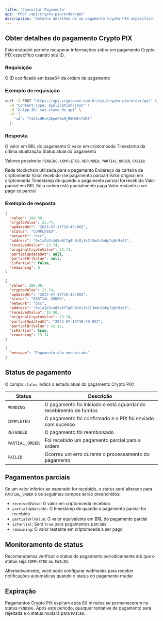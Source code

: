 ```yaml
---
title: 'Consultar Pagamento'
api: 'POST /api/crypto-pix/order/get'
description: 'Obtenha detalhes de um pagamento Crypto PIX específico'
---
```


## Obter detalhes do pagamento Crypto PIX

Este endpoint permite recuperar informações sobre um pagamento Crypto PIX específico usando seu ID.

### Requisição

<ParamField body="id" type="string" required>
  O ID codificado em base64 da ordem de pagamento
</ParamField>

### Exemplo de requisição

```bash
curl -X POST "https://api.cryptouse.com.br/api/crypto-pix/order/get" \
  -H "Content-Type: application/json" \
  -H "X-App-ID: sua_chave_de_api" \
  -d '{
    "id": "Y3J5cHRvX3BpeF8xMjM0NWFiY2Rl"
  }'
```

### Resposta

<ResponseField name="value" type="number">
  O valor em BRL do pagamento
</ResponseField>

<ResponseField name="cryptoValue" type="number">
  O valor em criptomoeda
</ResponseField>

<ResponseField name="updatedAt" type="string" format="date-time">
  Timestamp da última atualização
</ResponseField>

<ResponseField name="status" type="string">
  Status atual do pagamento
  
  Valores possíveis: `PENDING`, `COMPLETED`, `REFUNDED`, `PARTIAL_ORDER`, `FAILED`
</ResponseField>

<ResponseField name="network" type="string">
  Rede blockchain utilizada para o pagamento
</ResponseField>

<ResponseField name="address" type="string">
  Endereço da carteira de criptomoeda
</ResponseField>

<ResponseField name="receivedValue" type="number">
  Valor recebido (se pagamento parcial)
</ResponseField>

<ResponseField name="originalCryptoValue" type="number">
  Valor original em criptomoeda
</ResponseField>

<ResponseField name="partialUpdatedAt" type="string" format="date-time">
  Timestamp de quando o pagamento parcial foi recebido
</ResponseField>

<ResponseField name="partialBrlValue" type="number">
  Valor parcial em BRL
</ResponseField>

<ResponseField name="isPartial" type="boolean">
  Se a ordem está parcialmente paga
</ResponseField>

<ResponseField name="remaining" type="number">
  Valor restante a ser pago se parcial
</ResponseField>

### Exemplo de resposta

<CodeGroup>

```json Sucesso (200)
{
  "value": 100.00,
  "cryptoValue": 23.74,
  "updatedAt": "2023-07-15T10:45:00Z",
  "status": "COMPLETED",
  "network": "bsc",
  "address": "0x1a2b3c4d5e6f7g8h9i0j1k2l3m4n5o6p7q8r9s0t",
  "receivedValue": 23.74,
  "originalCryptoValue": 23.74,
  "partialUpdatedAt": null,
  "partialBrlValue": null,
  "isPartial": false,
  "remaining": 0
}
```

```json Pagamento parcial
{
  "value": 100.00,
  "cryptoValue": 23.74,
  "updatedAt": "2023-07-15T10:45:00Z",
  "status": "PARTIAL_ORDER",
  "network": "bsc",
  "address": "0x1a2b3c4d5e6f7g8h9i0j1k2l3m4n5o6p7q8r9s0t",
  "receivedValue": 10.00,
  "originalCryptoValue": 23.74,
  "partialUpdatedAt": "2023-07-15T10:40:00Z",
  "partialBrlValue": 42.12,
  "isPartial": true,
  "remaining": 13.74
}
```

```json Pagamento não encontrado (404)
{
  "message": "Pagamento não encontrado"
}
```

</CodeGroup>

## Status de pagamento

O campo `status` indica o estado atual do pagamento Crypto PIX:

| Status | Descrição |
|--------|-----------|
| `PENDING` | O pagamento foi iniciado e está aguardando recebimento de fundos |
| `COMPLETED` | O pagamento foi confirmado e o PIX foi enviado com sucesso |
| `REFUNDED` | O pagamento foi reembolsado |
| `PARTIAL_ORDER` | Foi recebido um pagamento parcial para a ordem |
| `FAILED` | Ocorreu um erro durante o processamento do pagamento |

## Pagamentos parciais

Se um valor inferior ao esperado for recebido, o status será alterado para `PARTIAL_ORDER` e os seguintes campos serão preenchidos:

- `receivedValue`: O valor em criptomoeda recebido
- `partialUpdatedAt`: O timestamp de quando o pagamento parcial foi recebido
- `partialBrlValue`: O valor equivalente em BRL do pagamento parcial
- `isPartial`: Será `true` para pagamentos parciais
- `remaining`: O valor restante em criptomoeda a ser pago

## Monitoramento de status

Recomendamos verificar o status do pagamento periodicamente até que o status seja `COMPLETED` ou `FAILED`. 

Alternativamente, você pode configurar webhooks para receber notificações automáticas quando o status do pagamento mudar.

## Expiração

Pagamentos Crypto PIX expiram após 60 minutos se permanecerem no status `PENDING`. Após este período, qualquer tentativa de pagamento será rejeitada e o status mudará para `FAILED`. 